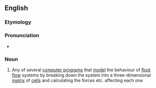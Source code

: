 ==English==

===Etymology===
{{prefix|hydro|code|lang=en}}

===Pronunciation===
* {{audio|en-uk-hydrocode.ogg|Audio (UK)|lang=en}}

===Noun===
{{en-noun}}

# {{label|en|computing}} Any of several [[computer program]]s that [[model]] the behaviour of [[fluid]] [[flow]] systems by breaking down the system into a three-dimensional [[matrix]] of [[cell]]s and calculating the forces etc. affecting each one